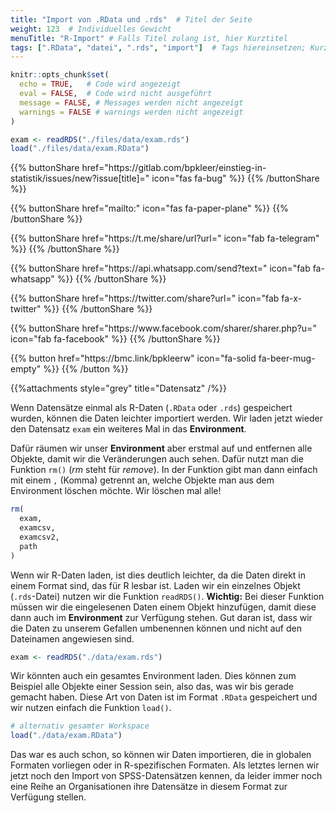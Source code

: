 ```yaml
---
title: "Import von .RData und .rds"  # Titel der Seite
weight: 123  # Individuelles Gewicht 
menuTitle: "R-Import" # Falls Titel zulang ist, hier Kurztitel
tags: [".RData", "datei", ".rds", "import"]  # Tags hiereinsetzen; Kurzwort, was auf der Seite passsiert
---
```


```r
knitr::opts_chunk$set(
  echo = TRUE,   # Code wird angezeigt
  eval = FALSE,  # Code wird nicht ausgeführt
  message = FALSE, # Messages werden nicht angezeigt
  warnings = FALSE # warnings werden nicht angezeigt
)

exam <- readRDS("./files/data/exam.rds")   
load("./files/data/exam.RData")
```

{{% buttonShare href=\"https\:\/\/gitlab.com\/bpkleer\/einstieg-in-statistik\/issues\/new?issue[title]=\" icon=\"fas fa-bug\" %}} {{% /buttonShare %}} 

{{% buttonShare href=\"mailto\:\" icon=\"fas fa-paper-plane\" %}} {{% /buttonShare %}}

{{% buttonShare href=\"https\:\/\/t.me\/share\/url?url=\" icon=\"fab fa-telegram\" %}} {{% /buttonShare %}}

{{% buttonShare href=\"https\:\/\/api.whatsapp.com\/send?text=\" icon=\"fab fa-whatsapp\" %}} {{% /buttonShare %}}

{{% buttonShare href=\"https\:\/\/twitter.com\/share?url=\" icon=\"fab fa-x-twitter\" %}} {{% /buttonShare %}}

{{% buttonShare href=\"https\:\/\/www.facebook.com\/sharer\/sharer.php?u=\" icon=\"fab fa-facebook\" %}} {{% /buttonShare %}}

{{% button href=\"https\:\/\/bmc.link\/bpkleerw\" icon=\"fa-solid fa-beer-mug-empty\" %}} {{% /button %}}

{{%attachments style=\"grey\" title=\"Datensatz\" /%}}

Wenn Datensätze einmal als R-Daten (`.RData` oder `.rds`) gespeichert wurden, können die Daten leichter importiert werden. Wir laden jetzt wieder den Datensatz `exam` ein weiteres Mal in das **Environment**. 

Dafür räumen wir unser **Environment** aber erstmal auf und entfernen alle Objekte, damit wir die Veränderungen auch sehen. Dafür nutzt man die Funktion `rm()` (*rm* steht für *remove*). In der Funktion gibt man dann einfach mit einem `,` (Komma) getrennt an, welche Objekte man aus dem Environment löschen möchte. Wir löschen mal alle!

```r
rm(
  exam, 
  examcsv, 
  examcsv2, 
  path
)
```

Wenn wir R-Daten laden, ist dies deutlich leichter, da die Daten direkt in einem Format sind, das für R lesbar ist. 
Laden wir ein einzelnes Objekt (`.rds`-Datei) nutzen wir die Funktion `readRDS()`.  **Wichtig:** Bei dieser Funktion müssen wir die eingelesenen Daten einem Objekt hinzufügen, damit diese dann auch im **Environment** zur Verfügung stehen. Gut daran ist, dass wir die Daten zu unserem Gefallen umbenennen können und nicht auf den Dateinamen angewiesen sind. 
```r
exam <- readRDS("./data/exam.rds")
```

Wir könnten auch ein gesamtes Environment laden. Dies können zum Beispiel alle Objekte einer Session sein, also das, was wir bis gerade gemacht haben. Diese Art von Daten ist im Format `.RData` gespeichert und wir nutzen einfach die Funktion `load()`.

```r
# alternativ gesamter Workspace
load("./data/exam.RData")
```

Das war es auch schon, so können wir Daten importieren, die in globalen Formaten vorliegen oder in R-spezifischen Formaten. Als letztes lernen wir jetzt noch den Import von SPSS-Datensätzen kennen, da leider immer noch eine Reihe an Organisationen ihre Datensätze in diesem Format zur Verfügung stellen. 
